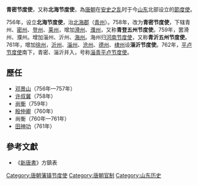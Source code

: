 '''青密节度使'''，又称'''北海节度使'''，為[[唐朝|唐朝]]在[[安史之乱|安史之乱]]时于今[[山东|山东]]北部设立的[[節度使|節度使]]。

756年，设立'''北海节度使'''，治[[北海郡|北海郡]]（[[青州|青州]]）。758年，改为'''青密节度使'''，下辖青州、[[密州|密州]]、[[登州|登州]]、[[莱州|莱州]]，增加[[滑州|滑州]]、[[濮州|濮州]]，又称'''青登五州节度使'''。759年，罢滑州、濮州。增加淄州、沂州、[[海州|海州]]。海州归[[河南节度使|河南节度使]]，又称'''青沂五州节度使'''。761年，增加[[徐州|徐州]]，[[沂州|沂州]]、[[淄州|淄州]]、[[沧州|沧州]]、[[德州|德州]]、[[棣州|棣州]]设'''淄沂节度使'''。762年，[[平卢节度使|平卢节度使]]南下，青密、淄沂并入，号称[[淄青平卢节度使|淄青平卢节度使]]。

==歷任==
* [[邓景山|邓景山]]（756年—757年）
* [[许叔冀|许叔冀]]（758年）
* [[尚衡|尚衡]]（759年）
* [[殷仲卿|殷仲卿]]（760年）
* 尚衡（760年—761年）
* [[田神功|田神功]]（761年）

==參考文獻==
*《[[新唐書|新唐書]]》方鎮表

[[Category:唐朝藩镇节度使|Category:唐朝藩镇节度使]]
[[Category:唐朝官制|Category:唐朝官制]]
[[Category:山东历史|Category:山东历史]]